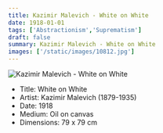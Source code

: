 ```yaml
---
title: Kazimir Malevich - White on White
date: 1918-01-01
tags: ['Abstractionism','Suprematism']
draft: false
summary: Kazimir Malevich - White on White
images: ['/static/images/10812.jpg']
---
```


![Kazimir Malevich - White on White](/static/images/10812.jpg)

* Title: White on White
* Artist: Kazimir Malevich (1879-1935)
* Date: 1918
* Medium: Oil on canvas
* Dimensions: 79 x 79 cm


